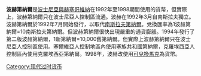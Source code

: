 '''波赫第納爾'''是[[波士尼亞與赫塞哥維納|波士尼亞與赫塞哥維納]]在1992年至1998期間使用的貨幣，但實際上，波赫第納爾只在波士尼亞人控制區流通。波赫在1992年3月自南斯拉夫獨立。波赫第納爾於1992年7月開始發行，以取代[[南斯拉夫第納爾|南斯拉夫第納爾]]。兌換匯率為1波赫第納爾=10南斯拉夫第納爾。但波赫第納爾很快出現嚴重的通貨膨脹。1994年發行了第二版波赫第納爾，1新第納爾=10,000舊第納爾。但實際上波赫第納爾只在波士尼亞人控制區使用。塞爾維亞人控制地區內使用塞族共和國第納爾，克羅埃西亞人控制區內使用克羅埃西亞第納爾。1998年，波赫改使用[[可兌換馬克|可兌換馬克]]為貨幣。 
[[Category:现代过时货币|Category:现代过时货币]]